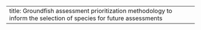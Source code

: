 ---
title: Groundfish assessment prioritization methodology to inform the selection of species for future assessments
---